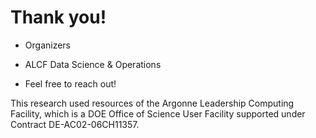 # Thank you! {background-color="white"}

- Organizers
- ALCF Data Science & Operations

- Feel free to reach out!
  <split even >

    [<i class="fas fa-home"></i>](https://samforeman.me)
    [<i class="far fa-paper-plane"></i>](mailto:///foremans@anl.gov)
    [<i class="fab fa-twitter"></i>](https://www.twitter.com/saforem2)
     </split>

::: {.callout-note icon=false title="🙏 Acknowledgements"}
This research used resources of the Argonne Leadership Computing Facility, which is a DOE Office of Science User Facility supported under Contract DE-AC02-06CH11357.
:::
